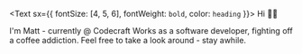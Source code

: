 
<Text sx={{ fontSize: [4, 5, 6], fontWeight: `bold`, color: `heading` }}>
  Hi 👋🏼
</Text>

I'm Matt - currently @ Codecraft Works as a software developer, fighting off a coffee addiction. 
Feel free to take a look around - stay awhile. 
